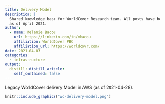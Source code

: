 ```yaml
---
title: Delivery Model
description: |
  Shared knowledge base for WorldCover Research team. All posts have been archived 
  as of April 2021.
author:
  - name: Melanie Bacou 
    url: https://linkedin.com/in/mbacou
    affiliation: WorldCover PBC
    affiliation_url: https://worldcovr.com/
date: 2021-04-03
categories:
  - infrastructure
output:
  distill::distill_article:
    self_contained: false
---
```


Legacy WorldCover delivery Model in AWS (as of 2021-04-28).

```r

knitr::include_graphics("wc-delivery-model.png")

```

